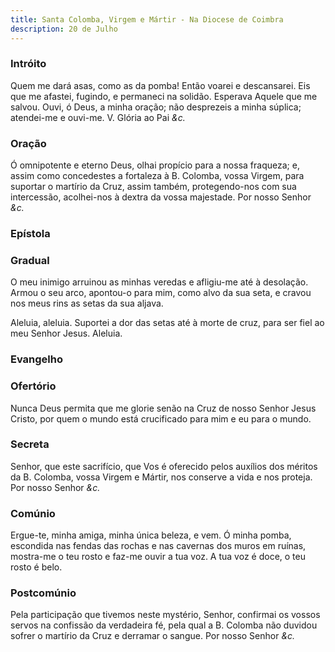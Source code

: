 ```yaml
---
title: Santa Colomba, Virgem e Mártir - Na Diocese de Coimbra
description: 20 de Julho
---
```


### Intróito

Quem me dará asas, como as da pomba! Então voarei e descansarei. Eis que
me afastei, fugindo, e permaneci na solidão. Esperava Aquele que me
salvou. Ouvi, ó Deus, a minha oração; não desprezeis a minha súplica;
atendei-me e ouvi-me. <em></em> V. Glória ao Pai <em>&c.</em>

### Oração

Ó omnipotente e eterno Deus, olhai propício para a nossa fraqueza; e,
assim como concedestes a fortaleza à B. Colomba, vossa Virgem, para
suportar o martírio da Cruz, assim também, protegendo-nos com sua
intercessão, acolhei-nos à dextra da vossa majestade. Por nosso Senhor <em>&c.</em>

### Epístola


<LinkCard
  href="/missal/comum/21virgemnaomartir2#epístola"
  title="Virgem não Mártir - Missa Vultum tuum"
/>

### Gradual

O meu inimigo arruinou as minhas veredas e afligiu-me até à desolação.
Armou o seu arco, apontou-o para mim, como alvo da sua seta, e cravou nos
meus rins as setas da sua aljava.

Aleluia, aleluia. Suportei a dor das setas até à morte de cruz, para ser
fiel ao meu Senhor Jesus. Aleluia.

### Evangelho

<LinkCard
  href="/missal/comum/17virgensmartires1#evangelho"
  title="Virgens Mártires - Missa Loquébar"
/>

### Ofertório

Nunca Deus permita que me glorie senão na Cruz de nosso Senhor Jesus
Cristo, por quem o mundo está crucificado para mim e eu para o mundo.

### Secreta

Senhor, que este sacrifício, que Vos é oferecido pelos auxílios dos
méritos da B. Colomba, vossa Virgem e Mártir, nos conserve a vida e nos
proteja. Por nosso Senhor <em>&c.</em>

### Comúnio

Ergue-te, minha amiga, minha única beleza, e vem. Ó minha pomba, escondida
nas fendas das rochas e nas cavernas dos muros em ruínas, mostra-me o teu
rosto e faz-me ouvir a tua voz. A tua voz é doce, o teu rosto é belo.

### Postcomúnio

Pela participação que tivemos neste mystério, Senhor, confirmai os vossos
servos na confissão da verdadeira fé, pela qual a B. Colomba não duvidou
sofrer o martírio da Cruz e derramar o sangue. Por nosso Senhor <em>&c.</em>

